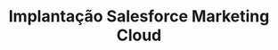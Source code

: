 ---
title: "Implantação Salesforce Marketing Cloud"
publishedAt: "2020-07-01"
summary: "Implantação do projeto de CRM que visa a utilização do Marketing Cloud como ferramenta de comunicação com os clientes"
team:
  - name: "Hugo Dias"
    role: "Software Engineer"
    avatar: "/images/avatar.jpg"
    linkedIn: "https://www.linkedin.com/company/once-ui/"
  - name: "Connect Parts"
    role: "Loja"
    avatar: "/images/logo/connect_parts3.png"
    linkedIn: ""
  - name: "Salesforce"
    role: "Loja"
    avatar: "/images/logo/salesforce2.png"
    linkedIn: ""
---